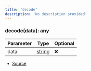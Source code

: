```yaml
---
title: 'decode'
description: 'No description provided'
---
```


### decode(data): any

| Parameter | Type                                                                                              | Optional |
| --------- | ------------------------------------------------------------------------------------------------- | -------- |
| data      | [string](https://developer.mozilla.org/en-US/docs/Web/JavaScript/Reference/Global_Objects/String) | ❌       |

- [Source](https://github.com/androz2091/discord-player/blob/ce04b3f4c6671029ce4d4aa9090e56ac7e7f5666/packages/discord-player/src/utils/serde.ts#L43)
